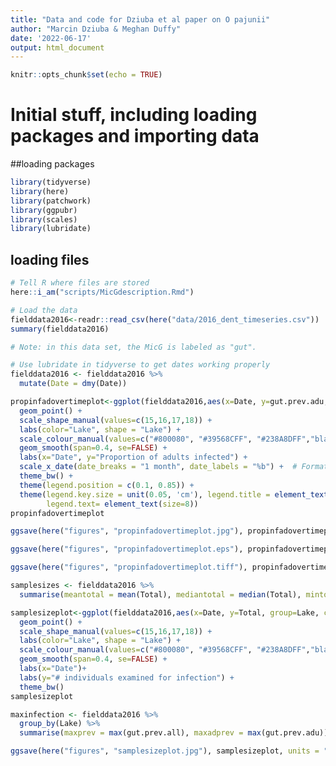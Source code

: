 ```yaml
---
title: "Data and code for Dziuba et al paper on O pajunii"
author: "Marcin Dziuba & Meghan Duffy"
date: '2022-06-17'
output: html_document
---
```


```r
knitr::opts_chunk$set(echo = TRUE)
```

# Initial stuff, including loading packages and importing data

##loading packages
```r
library(tidyverse)
library(here)
library(patchwork)
library(ggpubr)
library(scales)
library(lubridate)

```

## loading files

```r
# Tell R where files are stored
here::i_am("scripts/MicGdescription.Rmd")

# Load the data
fielddata2016<-readr::read_csv(here("data/2016_dent_timeseries.csv"))
summary(fielddata2016)

# Note: in this data set, the MicG is labeled as "gut".

# Use lubridate in tidyverse to get dates working properly
fielddata2016 <- fielddata2016 %>%
  mutate(Date = dmy(Date))

```

```r
propinfadovertimeplot<-ggplot(fielddata2016,aes(x=Date, y=gut.prev.adu, group=Lake, color=Lake, shape=Lake)) +
  geom_point() + 
  scale_shape_manual(values=c(15,16,17,18)) +
  labs(color="Lake", shape = "Lake") +
  scale_colour_manual(values=c("#800080", "#39568CFF", "#238A8DFF","black")) +
  geom_smooth(span=0.4, se=FALSE) +
  labs(x="Date", y="Proportion of adults infected") +
  scale_x_date(date_breaks = "1 month", date_labels = "%b") +  # Format x-axis with month names +
  theme_bw() + 
  theme(legend.position = c(0.1, 0.85)) +
  theme(legend.key.size = unit(0.05, 'cm'), legend.title = element_text(size=10), 
        legend.text= element_text(size=8)) 
propinfadovertimeplot

ggsave(here("figures", "propinfadovertimeplot.jpg"), propinfadovertimeplot, units = "in", width = 6, height = 4, dpi = 300)

ggsave(here("figures", "propinfadovertimeplot.eps"), propinfadovertimeplot, units = "in", width = 6, height = 4, dpi = 300)

ggsave(here("figures", "propinfadovertimeplot.tiff"), propinfadovertimeplot, units = "in", width = 6, height = 4, dpi = 300)

```



```r
samplesizes <- fielddata2016 %>%
  summarise(meantotal = mean(Total), mediantotal = median(Total), mintotal = min(Total), maxtotal = max(Total)) 

samplesizeplot<-ggplot(fielddata2016,aes(x=Date, y=Total, group=Lake, color=Lake, shape=Lake)) +
  geom_point() + 
  scale_shape_manual(values=c(15,16,17,18)) +
  labs(color="Lake", shape = "Lake") +
  scale_colour_manual(values=c("#800080", "#39568CFF", "#238A8DFF","black")) +
  geom_smooth(span=0.4, se=FALSE) +
  labs(x="Date")+
  labs(y="# individuals examined for infection") + 
  theme_bw()
samplesizeplot

maxinfection <- fielddata2016 %>%
  group_by(Lake) %>%
  summarise(maxprev = max(gut.prev.all), maxadprev = max(gut.prev.adu)) 

ggsave(here("figures", "samplesizeplot.jpg"), samplesizeplot, units = "in", width = 5, height = 4, dpi = 300)
```


